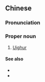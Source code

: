 {{also|回纥}}
==Chinese==
{{zh-forms|s=回纥}}

===Pronunciation===
{{zh-pron
|m=Huíhé
|cat=propn
}}

===Proper noun===
{{zh-proper noun}}

# {{lb|zh|archaic|pre-Tang dynasty}} [[Uighur]]

====See also====
* {{zh-l|回鶻}}
* {{zh-l|維吾爾|tr=Wéiwúěr}}